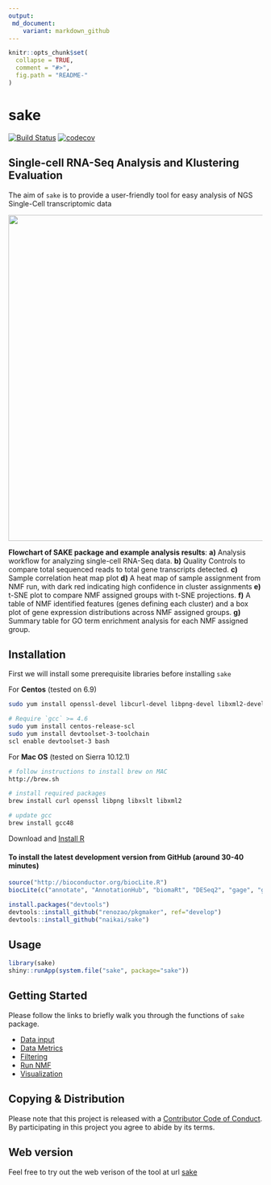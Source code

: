 ```yaml
---
output: 
 md_document:
    variant: markdown_github
---
```


<!-- README.md is generated from README.Rmd. Please edit that file -->

```r
knitr::opts_chunk$set(
  collapse = TRUE,
  comment = "#>",
  fig.path = "README-"
)
```

# sake 

[![Build Status](https://travis-ci.com/naikai/sake.svg?token=qigAqQi4xmKjKDqnm97n&branch=master)](https://travis-ci.com/naikai/sake)
[![codecov](https://codecov.io/gh/naikai/sake/branch/master/graph/badge.svg?token=WEipAvcFMf)](https://codecov.io/gh/naikai/sake)

## **S**ingle-cell RNA-Seq **A**nalysis and **K**lustering **E**valuation
The aim of `sake` is to provide a user-friendly tool for easy analysis of NGS Single-Cell transcriptomic data

<img src="vignettes/Figures/SAKE_workflow.png" width="1024px" height="647px" />

**Flowchart of SAKE package and example analysis results**: **a)** Analysis workflow for analyzing single-cell RNA-Seq data. **b)** Quality Controls to compare total sequenced reads to total gene transcripts detected. **c)** Sample correlation heat map plot **d)** A heat map of sample assignment from NMF run, with dark red indicating high confidence in cluster assignments **e)** t-SNE plot to compare NMF assigned groups with t-SNE projections. **f)** A table of NMF identified features (genes defining each cluster) and a box plot of gene expression distributions across NMF assigned groups. **g)** Summary table for GO term enrichment analysis for each NMF assigned group.

## Installation 

First we will install some prerequisite libraries before installing `sake`  

For **Centos** (tested on 6.9)
``` bash
sudo yum install openssl-devel libcurl-devel libpng-devel libxml2-devel libxslt

# Require `gcc` >= 4.6 
sudo yum install centos-release-scl
sudo yum install devtoolset-3-toolchain
scl enable devtoolset-3 bash
```

For **Mac OS** (tested on Sierra 10.12.1)
``` bash
# follow instructions to install brew on MAC
http://brew.sh

# install required packages 
brew install curl openssl libpng libxslt libxml2 

# update gcc
brew install gcc48
```

Download and [Install R](http://cran.wustl.edu)   


#### To install the latest development version from GitHub (around 30-40 minutes)
```R
source("http://bioconductor.org/biocLite.R")
biocLite(c("annotate", "AnnotationHub", "biomaRt", "DESeq2", "gage", "gageData", "GO.db", "pathview"))

install.packages("devtools")
devtools::install_github("renozao/pkgmaker", ref="develop")
devtools::install_github("naikai/sake")
```

## Usage 
```R
library(sake)
shiny::runApp(system.file("sake", package="sake"))
```

## Getting Started
Please follow the links to briefly walk you through the functions of `sake` package. 

- [Data input](vignettes/Data_Input.Rmd)
- [Data Metrics](vignettes/Data_Metrics.Rmd)
- [Filtering](vignettes/Filtering.Rmd)
- [Run NMF](vignettes/NMF.Rmd)
- [Visualization](vignettes/Visualization.Rmd)


## Copying & Distribution
Please note that this project is released with a [Contributor Code of Conduct](CONDUCT.md). By participating in this project you agree to abide by its terms.

## Web version 
Feel free to try out the web verison of the tool at url [sake](http://sake.mhammell.tools)
